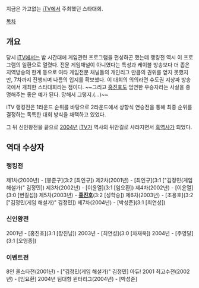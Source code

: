 지금은 가고없는 [[iTV]]에서 주최했던 스타대회.

[[목차]]

== 개요 ==
당시 [[iTV]]에서는 밤 시간대에 게임관련 프로그램을 편성하곤 했는데 랭킹전 역시 이 프로그램의 일환으로 열렸다. 전문 게임채널이 아니였다는 특성과 케이블 방송보다 더 좁은 지역방송의 한계 등으로 여타 게임전문 채널들의 개인리그 만큼의 권위를 얻지 못했지만, 7차까지 진행되며 나름의 입지를 확보했다. 이 대회의 의의라면 수도권 지상파 방송국에서 개최한 스타대회라는 점이다. ~~그리고 [[홍진호]]도 엄연한 우승자라는 사실을 증명해주는 좋은 예가 된다. 망해서 그렇지.(...)~~

iTV 랭킹전은 1라운드 순위를 바탕으로 2라운드에서 상향식 연승전을 통해 최종 순위를 결정하는 독특한 대회 방식을 채택하고 있었다.

그 뒤 신인왕전을 끝으로 [[2004년]] [[iTV]]가 역사의 뒤안길로 사라지면서 [[흑역사]]가 되었다.

== 역대 수상자 ==
=== 랭킹전 ===
제1차(2000년) - [봉준구](3:2 [최인규])
제2차(2001년) - [최인규](3:1 ["김정민(게임 해설가)" 김정민])
제3차(2002년) - [이윤열](3:1 [임요환])
제4차(2002년) - [이윤열](3:0 [변길섭])
제5차(2003년) - '''[[홍진호]]'''(3:2 [성학승])
제6차(2003년) - [조용호](3:2 ["김정민(게임 해설가)" 김정민])
제7차(2004년) - [박성준](3:1 [최연성])

=== 신인왕전 ===
2001년 - [홍진호](3:1 [장진남])
2003년 - [최연성](3:0 [차재욱])
2004년 - [주영달](3:1 [오영종])

=== 이벤트전 ===
8인 올스타전(2001년) - ["김정민(게임 해설가)" 김정민]
아듀! 2001 최고수전(2002년) - [임요환]
2004년 팀대항 윈터리그(2004년) - [박성준]
